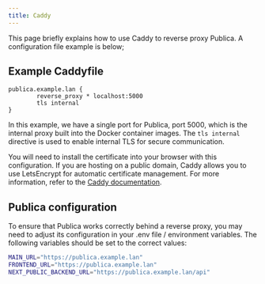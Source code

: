 ```yaml
---
title: Caddy
---
```


This page briefly explains how to use Caddy to reverse proxy Publica. A configuration file example is below;

## Example Caddyfile

```caddy Caddyfile
publica.example.lan {
        reverse_proxy * localhost:5000
        tls internal
}
```

In this example, we have a single port for Publica, port 5000, which is the internal proxy built into the Docker container images. The `tls internal` directive is used to enable internal TLS for secure communication.

You will need to install the certificate into your browser with this configuration. If you are hosting on a public domain, Caddy allows you to use LetsEncrypt for automatic certificate management. For more information, refer to the [Caddy documentation](https://caddyserver.com/docs/).

## Publica configuration

To ensure that Publica works correctly behind a reverse proxy, you may need to adjust its configuration in your .env file / environment variables. The following variables should be set to the correct values:

```bash
MAIN_URL="https://publica.example.lan"
FRONTEND_URL="https://publica.example.lan"
NEXT_PUBLIC_BACKEND_URL="https://publica.example.lan/api"
```
